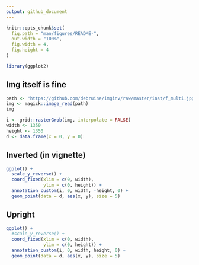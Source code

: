 ```yaml
---
output: github_document
---
```


```r
knitr::opts_chunk$set(
  fig.path = "man/figures/README-",
  out.width = "100%",
  fig.width = 4, 
  fig.height = 4
)
```


```r
library(ggplot2)
```

## Img itself is fine

```r
path <- "https://github.com/debruine/imginv/raw/master/inst/f_multi.jpg"
img <- magick::image_read(path)
img
```


```r
i <- grid::rasterGrob(img, interpolate = FALSE)
width <- 1350
height <- 1350
d <- data.frame(x = 0, y = 0)
```


## Inverted (in vignette)

```r
ggplot() +
  scale_y_reverse() +
  coord_fixed(xlim = c(0, width),
              ylim = c(0, height)) +
  annotation_custom(i, 0, width, -height, 0) +
  geom_point(data = d, aes(x, y), size = 5)
```

## Upright

```r
ggplot() +
  #scale_y_reverse() +
  coord_fixed(xlim = c(0, width),
              ylim = c(0, height)) +
  annotation_custom(i, 0, width, height, 0) +
  geom_point(data = d, aes(x, y), size = 5)
```




